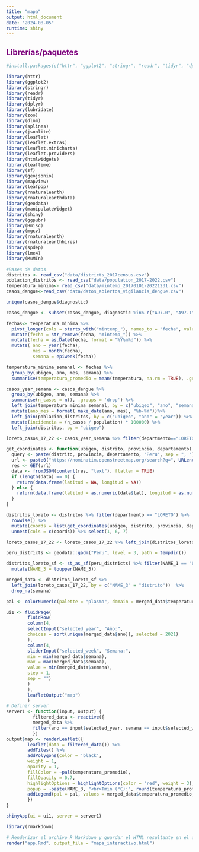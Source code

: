 ```yaml
---
title: "mapa"
output: html_document
date: "2024-08-05"
runtime: shiny
---
```

## Librerías/paquetes {style="color:purple"}

```r
#install.packages(c("httr", "ggplot2", "stringr", "readr", "tidyr", "dplyr", "lubridate", "zoo", "dlnm", "splines", "jsonlite", "leaflet", "leaflet.extras", "leaflet.minicharts", "leaflet.providers", "htmlwidgets", "leaftime", "sf", "geojsonio", "mapview", "leafpop", "rnaturalearth", "rnaturalearthdata", "geodata", "manipulateWidget", "shiny", "ggpubr", "Hmisc", "mgcv", "rnaturalearth", "rnaturalearthhires", "spdep", "lme4", "MuMIn"))
```

```r
library(httr)
library(ggplot2)
library(stringr)
library(readr)
library(tidyr)
library(dplyr)
library(lubridate)
library(zoo)
library(dlnm)
library(splines)
library(jsonlite)
library(leaflet)
library(leaflet.extras)
library(leaflet.minicharts)
library(leaflet.providers)
library(htmlwidgets)
library(leaftime)
library(sf)
library(geojsonio)
library(mapview)
library(leafpop)
library(rnaturalearth)
library(rnaturalearthdata)
library(geodata)
library(manipulateWidget)
library(shiny)
library(ggpubr)
library(Hmisc)
library(mgcv)
library(rnaturalearth)
library(rnaturalearthhires)
library(spdep)
library(lme4)
library(MuMIn)
```


```r
#Bases de datos 
distritos <- read_csv("data/districts_2017census.csv")
poblacion_distritos <- read_csv("data/population_2017-2022.csv")
temperatura_minima<- read_csv("data/mintemp_20170101-20221231.csv")
casos_dengue<-read_csv("data/datos_abiertos_vigilancia_dengue.csv")
```


```r
unique(casos_dengue$diagnostic)
```
```r
casos_dengue <- subset(casos_dengue, diagnostic %in% c("A97.0", "A97.1", "A97.2"))
```

```r
fechas<- temperatura_minima %>%
  pivot_longer(cols = starts_with("mintemp_"), names_to = "fecha", values_to = "temperatura") %>%
  mutate(fecha = str_remove(fecha, "mintemp_")) %>%
  mutate(fecha = as.Date(fecha, format = "%Y%m%d")) %>%
  mutate( ano = year(fecha),
          mes = month(fecha),
          semana = epiweek(fecha))

temperatura_minima_semanal <- fechas %>%
  group_by(ubigeo, ano, mes, semana) %>%
  summarise(temperatura_promedio = mean(temperatura, na.rm = TRUE), .groups = 'drop')
```


```r
casos_year_semana <- casos_dengue %>%
  group_by(ubigeo, ano, semana) %>%
  summarise(n_casos = n(), .groups = 'drop') %>%
  left_join(temperatura_minima_semanal, by = c("ubigeo", "ano", "semana")) %>%
  mutate(ano_mes = format( make_date(ano, mes), "%b-%Y"))%>%
  left_join(poblacion_distritos, by = c("ubigeo", "ano" = "year")) %>%
  mutate(incidencia = (n_casos / population) * 100000) %>%
  left_join(distritos, by = "ubigeo")
```

```r
loreto_casos_17_22 <- casos_year_semana %>% filter(departmento=="LORETO" & ano >= 2017) 
```

```r
get_coordinates <- function(ubigeo, distrito, provincia, departamento) {
  query <- paste(distrito, provincia, departamento, "Peru", sep = ", ")
  url <- paste0("https://nominatim.openstreetmap.org/search?q=", URLencode(query), "&format=json&limit=1")
  res <- GET(url)
  data <- fromJSON(content(res, "text"), flatten = TRUE)
  if (length(data) == 0) {
    return(data.frame(latitud = NA, longitud = NA))
  } else {
    return(data.frame(latitud = as.numeric(data$lat), longitud = as.numeric(data$lon)))
  }
}

distritos_loreto <- distritos %>% filter(departmento == "LORETO") %>%
  rowwise() %>%
  mutate(coords = list(get_coordinates(ubigeo, distrito, provincia, departmento))) %>%
  unnest(cols = c(coords)) %>% select(1, 6, 7)

loreto_casos_17_22 <- loreto_casos_17_22 %>% left_join(distritos_loreto, by = c("ubigeo"))

peru_districts <- geodata::gadm("Peru", level = 3, path = tempdir())

distritos_loreto_sf <- st_as_sf(peru_districts) %>% filter(NAME_1 == "Loreto")  %>%
  mutate(NAME_3 = toupper(NAME_3))

merged_data <- distritos_loreto_sf %>%
  left_join(loreto_casos_17_22, by = c("NAME_3" = "distrito"))  %>%
  drop_na(semana)


```

```r

pal <- colorNumeric(palette = "plasma", domain = merged_data$temperatura_promedio)

ui1 <- fluidPage(
        fluidRow(
        column(4,
        selectInput("selected_year", "Año:",
        choices = sort(unique(merged_data$ano)), selected = 2021)
        ),
        column(4,
        sliderInput("selected_week", "Semana:",
        min = min(merged_data$semana),
        max = max(merged_data$semana),
        value = min(merged_data$semana),
        step = 1,
        sep = "")
        )
        ),
        leafletOutput("map")
        )
# Definir server
server1 <- function(input, output) {
          filtered_data <- reactive({
          merged_data %>%
          filter(ano == input$selected_year, semana == input$selected_week)
          })
output$map <- renderLeaflet({
        leaflet(data = filtered_data()) %>%
        addTiles() %>%
        addPolygons(color = 'black',
        weight = 1,
        opacity = 1,
        fillColor = ~pal(temperatura_promedio),
        fillOpacity = 0.7,
        highlightOptions = highlightOptions(color = "red", weight = 3),
        popup = ~paste(NAME_3, "<br>Tmin (°C):", round(temperatura_promedio, 2),"<br>Incidencia:", round(incidencia,2))) %>%
        addLegend(pal = pal, values = merged_data$temperatura_promedio, title = "T (°C)")
        })
}

shinyApp(ui = ui1, server = server1)
```

```r
library(rmarkdown)

# Renderizar el archivo R Markdown y guardar el HTML resultante en el directorio deseado
render("app.Rmd", output_file = "mapa_interactivo.html")
```

